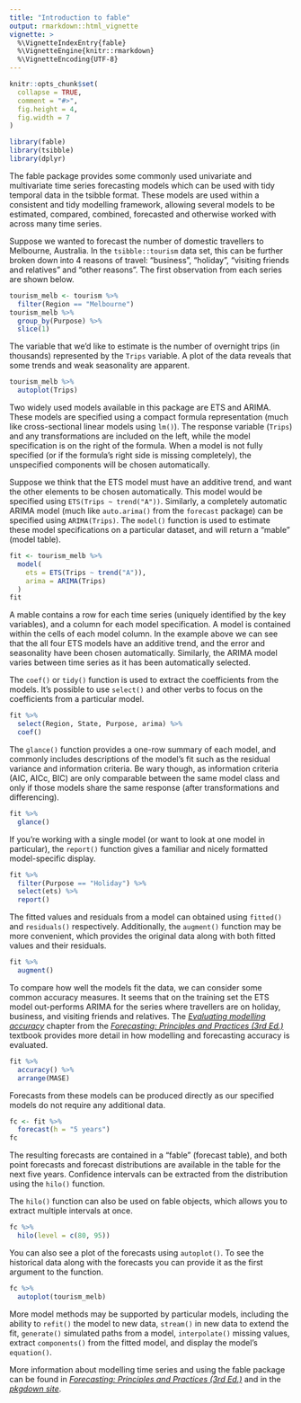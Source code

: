 ```yaml
---
title: "Introduction to fable"
output: rmarkdown::html_vignette
vignette: >
  %\VignetteIndexEntry{fable}
  %\VignetteEngine{knitr::rmarkdown}
  %\VignetteEncoding{UTF-8}
---
```


```r
knitr::opts_chunk$set(
  collapse = TRUE,
  comment = "#>",
  fig.height = 4,
  fig.width = 7
)
```

```r
library(fable)
library(tsibble)
library(dplyr)
```

The fable package provides some commonly used univariate and multivariate time series forecasting models which can be used with tidy temporal data in the tsibble format. These models are used within a consistent and tidy modelling framework, allowing several models to be estimated, compared, combined, forecasted and otherwise worked with across many time series.

Suppose we wanted to forecast the number of domestic travellers to Melbourne, Australia. In the `tsibble::tourism` data set, this can be further broken down into 4 reasons of travel: "business", "holiday", "visiting friends and relatives" and "other reasons". The first observation from each series are shown below.

```r
tourism_melb <- tourism %>%
  filter(Region == "Melbourne")
tourism_melb %>%
  group_by(Purpose) %>%
  slice(1)
```

The variable that we'd like to estimate is the number of overnight trips (in thousands) represented by the `Trips` variable. A plot of the data reveals that some trends and weak seasonality are apparent.

```r
tourism_melb %>%
  autoplot(Trips)
```

Two widely used models available in this package are ETS and ARIMA. These models are specified using a compact formula representation (much like cross-sectional linear models using `lm()`). The response variable (`Trips`) and any transformations are included on the left, while the model specification is on the right of the formula. When a model is not fully specified (or if the formula's right side is missing completely), the unspecified components will be chosen automatically.

Suppose we think that the ETS model must have an additive trend, and want the other elements to be chosen automatically. This model would be specified using `ETS(Trips ~ trend("A"))`. Similarly, a completely automatic ARIMA model (much like `auto.arima()` from the `forecast` package) can be specified using `ARIMA(Trips)`. The `model()` function is used to estimate these model specifications on a particular dataset, and will return a "mable" (model table).

```r
fit <- tourism_melb %>%
  model(
    ets = ETS(Trips ~ trend("A")),
    arima = ARIMA(Trips)
  )
fit
```

A mable contains a row for each time series (uniquely identified by the key variables), and a column for each model specification. A model is contained within the cells of each model column. In the example above we can see that the all four ETS models have an additive trend, and the error and seasonality have been chosen automatically. Similarly, the ARIMA model varies between time series as it has been automatically selected.

The `coef()` or `tidy()` function is used to extract the coefficients from the models. It's possible to use `select()` and other verbs to focus on the coefficients from a particular model.

```r
fit %>%
  select(Region, State, Purpose, arima) %>%
  coef()
```

The `glance()` function provides a one-row summary of each model, and commonly includes descriptions of the model's fit such as the residual variance and information criteria. Be wary though, as information criteria (AIC, AICc, BIC) are only comparable between the same model class and only if those models share the same response (after transformations and differencing).

```r
fit %>%
  glance()
```

If you're working with a single model (or want to look at one model in particular), the `report()` function gives a familiar and nicely formatted model-specific display.

```r
fit %>%
  filter(Purpose == "Holiday") %>%
  select(ets) %>%
  report()
```

The fitted values and residuals from a model can obtained using `fitted()` and `residuals()` respectively. Additionally, the `augment()` function may be more convenient, which provides the original data along with both fitted values and their residuals.

```r
fit %>%
  augment()
```

To compare how well the models fit the data, we can consider some common accuracy measures. It seems that on the training set the ETS model out-performs ARIMA for the series where travellers are on holiday, business, and visiting friends and relatives. The [*Evaluating modelling accuracy*](https://otexts.com/fpp3/evaluation.html) chapter from the [*Forecasting: Principles and Practices (3rd Ed.)*](https://otexts.com/fpp3/) textbook provides more detail in how modelling and forecasting accuracy is evaluated.

```r
fit %>%
  accuracy() %>%
  arrange(MASE)
```

Forecasts from these models can be produced directly as our specified models do not require any additional data.

```r
fc <- fit %>%
  forecast(h = "5 years")
fc
```

The resulting forecasts are contained in a "fable" (forecast table), and both point forecasts and forecast distributions are available in the table for the next five years. Confidence intervals can be extracted from the distribution using the `hilo()` function.

<!-- ```{r dist-hilo} -->
<!-- fc %>% -->
<!--   mutate(interval = hilo(.distribution, 80)) -->
<!-- ``` -->

The `hilo()` function can also be used on fable objects, which allows you to extract multiple intervals at once.

```r
fc %>%
  hilo(level = c(80, 95))
```


<!--
These intervals can also be unnested if you're looking to obtain the numerical values (`.lower`, `.upper`, and `level`).

```r
library(tidyr)
fc %>%
  mutate(interval = hilo(.distribution, 80)) %>%
  unpack_hilo(interval)
```
-->

You can also see a plot of the forecasts using `autoplot()`. To see the historical data along with the forecasts you can provide it as the first argument to the function.

```r
fc %>%
  autoplot(tourism_melb)
```

More model methods may be supported by particular models, including the ability to `refit()` the model to new data, `stream()` in new data to extend the fit, `generate()` simulated paths from a model, `interpolate()` missing values, extract `components()` from the fitted model, and display the model's `equation()`.

More information about modelling time series and using the fable package can be found in [*Forecasting: Principles and Practices (3rd Ed.)*](https://otexts.com/fpp3/) and in the [*pkgdown site*](https://fable.tidyverts.org/).